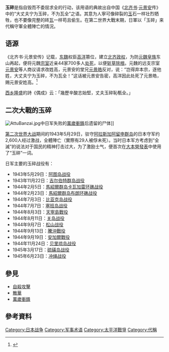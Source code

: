 {{Expand Japanese|玉砕|time=2015-8-13}}
{{otheruses}}
'''玉碎'''是指自毁而不委屈求全的行动，该用语的典故出自中国《[[北齐书|北齐书]]·[[元景安|元景安]]传》中的“大丈夫宁为玉碎，不为瓦全”之语。其意为人寧可像碎裂的[[玉|玉]]石一样壮烈牺牲，也不要像完整的砖[[瓦|瓦]]一样苟且偷生。在第二世界大戰末期，日軍以「玉碎」来代稱守軍全體陣亡的情況。

== 语源 ==
《北齐书·元景安传》记载，[[东魏|东魏]]权臣[[高洋|高洋]]篡位，建立[[北齐|北齐]][[政权|政权]]，为防[[元魏|元魏]][[皇族|皇族]]东山再起，便将元魏[[宗室|宗室]]近亲44家700多人[[处死|处死]]，以便[[斩草除根|斩草除根]]。元魏的远支宗室[[元景安|元景安]]等人商议请求改姓高，元景安的堂兄[[元景皓|元景皓]]反对，说：“岂得弃本宗，逐他姓，大丈夫宁为玉碎，不为瓦全！”这话被元景安告密，高洋因此处死了元景皓，赐元景安姓高。<ref>{{wikisource-inline|北齊書/卷41}}</ref>

[[西乡隆盛|西乡隆盛]]的詩《偶成》云：「幾歷辛酸志始堅，丈夫玉碎恥甎全。」

==二次大戰的玉碎==
{{Unreferencedsect}}
{{japanese|japanese=玉砕|kana=ぎょくさい|romaji=gyokusai}}
[[File:AttuBanzai.jpg|thumb]]中日军失败的[[萬歲衝鋒|萬歲衝鋒]]后遗留的尸体]]

[[第二次世界大战|第二次世界大战]]期间的1943年5月29日，驻守[[阿拉斯加|阿拉斯加]][[阿留申群岛|阿留申群岛]]的日本守军约2,600人经过激战，全體陣亡（實際有29人被俘未死）。当时日本军方考虑到“全滅”的说法对于国民的精神打击过大，为了激励士气，便首次在[[大本營發表|大本營發表]]中使用了“玉碎”一词。

日军主要的玉碎战役有：
* 1943年5月29日：[[阿图岛战役|阿图岛战役]]
* 1943年11月22日：[[吉爾伯特-馬紹爾群島战役|吉尔伯特群岛战役]]
* 1944年2月5日：[[馬紹爾群岛|馬紹爾群岛]][[卡瓦加雷环礁战役|卡瓦加雷环礁战役]]
* 1944年2月23日：[[馬紹爾群岛|馬紹爾群岛]][[布朗环礁战役|布朗环礁战役]]
* 1944年7月3日：[[比亚克岛战役|比亚克岛战役]]
* 1944年7月7日：[[塞班岛战役|塞班岛战役]]
* 1944年8月3日：[[天寧島戰役|天寧島戰役]]
* 1944年8月11日：[[關島戰役_(1944年)|关岛战役]]
* 1944年9月7日：[[松山战役|松山战役]]
* 1944年9月13日：[[騰沖戰役|騰沖戰役]]
* 1944年9月19日：[[安加爾戰役|安加爾戰役]]
* 1944年11月24日：[[贝里琉岛战役|贝里琉岛战役]]
* 1945年3月17日：[[硫磺岛战役|硫磺岛战役]]
* 1945年6月23日：[[冲绳战役|冲绳战役]]

== 參見 ==
* [[自殺攻擊|自殺攻擊]]
* [[散華|散華]]
* [[萬歲衝鋒|萬歲衝鋒]]

==參考資料==
{{Reflist}}

{{DEFAULTSORT:Y玉碎}}
[[Category:日本战争|Category:日本战争]]
[[Category:军事术语|Category:军事术语]]
[[Category:太平洋戰爭|Category:太平洋戰爭]]
[[Category:代稱|Category:代稱]]